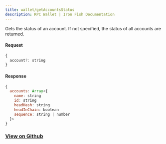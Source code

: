 ```yaml
---
title: wallet/getAccountsStatus
description: RPC Wallet | Iron Fish Documentation
---
```


Gets the status of an account. If not specified, the status of all accounts are returned.

#### Request

```js
{
  account?: string
}
```

#### Response

```js
{
  accounts: Array<{
    name: string
    id: string
    headHash: string
    headInChain: boolean
    sequence: string | number
  }>
}
```

### [View on Github](https://github.com/iron-fish/ironfish/blob/master/ironfish/src/rpc/routes/wallet/getStatus.ts)
